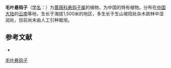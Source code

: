 {{Speciesbox
| name = 毛叶悬钩子
| status = 
| status_system = 
| image =
| genus = Rubus
| species = poliophyllus
| authority = O. Kuntze
}}

'''毛叶悬钩子'''（[[学名|学名]]：{{lang|la|''Rubus poliophyllus''}}）为[[蔷薇科|蔷薇科]][[悬钩子属|悬钩子属]]的植物，为中国的特有植物。分布在[[中国大陆|中国大陆]]的[[云南|云南]]等地，生长于海拔1,500米的地区，多生长于生山坡阳处杂木疏林中湿润处，目前尚未由人工引种栽培。

== 参考文献 ==
<div class="references-small">
* {{cite web| url =http://www.bioinfo.cn/db05/KmzwSpecies.php?action=view&id=19477| title =毛叶悬钩子| work =《中国高等植物数据库全库》| publisher =中国科学院微生物研究所| author =昆明植物研究所| accessdate =2009-02-25| deadurl =yes| archiveurl =https://web.archive.org/web/20160305031739/http://www.bioinfo.cn/db05/KmzwSpecies.php?action=view&id=19477| archivedate =2016-03-05}}
</div>
{{Taxonbar|from=Q11126575}}

[[Category:悬钩子属|毛叶悬钩子]]


{{植物小作品}}